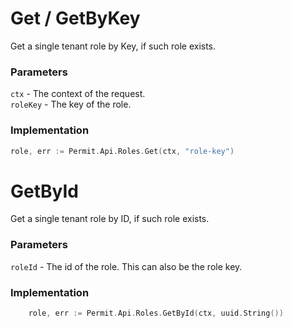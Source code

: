 # Get / GetByKey

Get a single tenant role by Key, if such role exists.

### Parameters
`ctx` -  The context of the request.<br/>
`roleKey` - The key of the role.<br/>

### Implementation

```go
role, err := Permit.Api.Roles.Get(ctx, "role-key")
```

# GetById
Get a single tenant role by ID, if such role exists.

### Parameters

`roleId` - The id of the role. This can also be the role key.<br/>

### Implementation

```go
    role, err := Permit.Api.Roles.GetById(ctx, uuid.String())
```